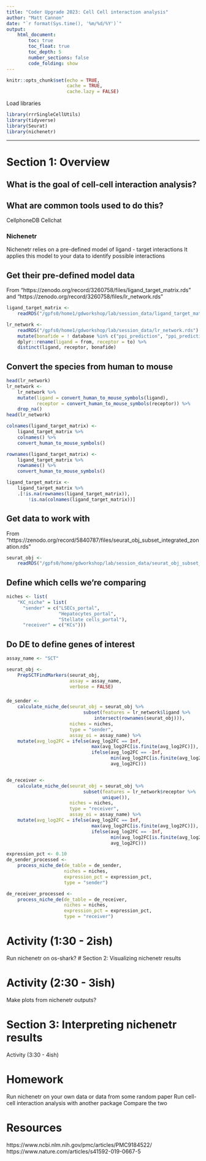 ```yaml
---
title: "Coder Upgrade 2023: Cell Cell interaction analysis"
author: "Matt Cannon"
date: "`r format(Sys.time(), '%m/%d/%Y')`"
output:
    html_document:
        toc: true
        toc_float: true
        toc_depth: 5
        number_sections: false
        code_folding: show
---
```


```r
knitr::opts_chunk$set(echo = TRUE,
                      cache = TRUE,
                      cache.lazy = FALSE)
```

Load libraries
```r
library(rrrSingleCellUtils)
library(tidyverse)
library(Seurat)
library(nichenetr)
```

--------------------------------------------------------------------------------

# Section 1: Overview


## What is the goal of cell-cell interaction analysis?

## What are common tools used to do this?

CellphoneDB
Cellchat


### Nichenetr

Nichenetr relies on a pre-defined model of ligand - target interactions
It applies this model to your data to identify possible interactions

## Get their pre-defined model data
From "https://zenodo.org/record/3260758/files/ligand_target_matrix.rds" and
"https://zenodo.org/record/3260758/files/lr_network.rds"
```r
ligand_target_matrix <-
    readRDS("/gpfs0/home1/gdworkshop/lab/session_data/ligand_target_matrix.rds")

lr_network <-
    readRDS("/gpfs0/home1/gdworkshop/lab/session_data/lr_network.rds") %>%
    mutate(bonafide = ! database %in% c("ppi_prediction", "ppi_prediction_go")) %>%
    dplyr::rename(ligand = from, receptor = to) %>%
    distinct(ligand, receptor, bonafide)
```

## Convert the species from human to mouse
```r
head(lr_network)
lr_network <-
    lr_network %>%
    mutate(ligand = convert_human_to_mouse_symbols(ligand),
           receptor = convert_human_to_mouse_symbols(receptor)) %>%
    drop_na()
head(lr_network)

colnames(ligand_target_matrix) <-
    ligand_target_matrix %>%
    colnames() %>%
    convert_human_to_mouse_symbols()

rownames(ligand_target_matrix) <-
    ligand_target_matrix %>%
    rownames() %>%
    convert_human_to_mouse_symbols()

ligand_target_matrix <-
    ligand_target_matrix %>%
    .[!is.na(rownames(ligand_target_matrix)),
        !is.na(colnames(ligand_target_matrix))]
```

## Get data to work with
From "https://zenodo.org/record/5840787/files/seurat_obj_subset_integrated_zonation.rds"
```r
seurat_obj <-
    readRDS("/gpfs0/home/gdworkshop/lab/session_data/seurat_obj_subset_integrated_zonation.rds")
```

## Define which cells we're comparing
```r
niches <- list(
    "KC_niche" = list(
      "sender" = c("LSECs_portal",
                   "Hepatocytes_portal",
                   "Stellate cells_portal"),
      "receiver" = c("KCs")))
```

## Do DE to define genes of interest
```r
assay_name <- "SCT"

seurat_obj <-
    PrepSCTFindMarkers(seurat_obj,
                       assay = assay_name,
                       verbose = FALSE)
```

### 
```r
de_sender <-
    calculate_niche_de(seurat_obj = seurat_obj %>%
                            subset(features = lr_network$ligand %>%
                                intersect(rownames(seurat_obj))),
                       niches = niches,
                       type = "sender",
                       assay_oi = assay_name) %>%
    mutate(avg_log2FC = ifelse(avg_log2FC == Inf,
                               max(avg_log2FC[is.finite(avg_log2FC)]),
                               ifelse(avg_log2FC == -Inf,
                                      min(avg_log2FC[is.finite(avg_log2FC)]),
                                      avg_log2FC)))


de_receiver <-
    calculate_niche_de(seurat_obj = seurat_obj %>%
                            subset(features = lr_network$receptor %>%
                                   unique()),
                       niches = niches,
                       type = "receiver",
                       assay_oi = assay_name) %>%
    mutate(avg_log2FC = ifelse(avg_log2FC == Inf,
                               max(avg_log2FC[is.finite(avg_log2FC)]),
                               ifelse(avg_log2FC == -Inf,
                                      min(avg_log2FC[is.finite(avg_log2FC)]),
                                      avg_log2FC)))
```

```r
expression_pct <- 0.10
de_sender_processed <-
    process_niche_de(de_table = de_sender,
                     niches = niches,
                     expression_pct = expression_pct,
                     type = "sender")

de_receiver_processed <-
    process_niche_de(de_table = de_receiver,
                     niches = niches,
                     expression_pct = expression_pct,
                     type = "receiver")
```


# Activity (1:30 - 2ish)
Run nichenetr on os-shark? 
# Section 2: Visualizing nichenetr results


# Activity (2:30 - 3ish)
Make plots from nichenetr outputs? 

# Section 3: Interpreting nichenetr results
Activity (3:30 - 4ish)
 
# Homework
Run nichenetr on your own data or data from some random paper
Run cell-cell interaction analysis with another package
Compare the two


# Resources

https://www.ncbi.nlm.nih.gov/pmc/articles/PMC9184522/
https://www.nature.com/articles/s41592-019-0667-5
